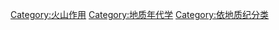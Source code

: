[[Category:火山作用|Category:火山作用]]
[[Category:地质年代学|Category:地质年代学]]
[[Category:依地质纪分类|Category:依地质纪分类]]